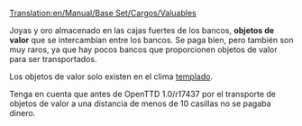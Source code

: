 [[Translation:en/Manual/Base Set/Cargos/Valuables]]

{{es/Carga| carga  = Objetos de valor
| imagen = en/Valuables.png
| producida = [[es/Manual/Base Set/Industries/Banco|Banco]]
| aceptada  = [[es/Manual/Base Set/Industries/Banco|Banco]]
}}
Joyas y oro almacenado en las cajas fuertes de los bancos, '''objetos de valor''' que se intercambian entre los bancos. Se paga bien, pero también son muy raros, ya que hay pocos bancos que proporcionen objetos de valor para ser transportados.

Los objetos de valor solo existen en el clima [[es/Manual/Clima|templado]].

Tenga en cuenta que antes de OpenTTD 1.0/r17437 por el transporte de objetos de valor a una distancia de menos de 10 casillas no se pagaba dinero.